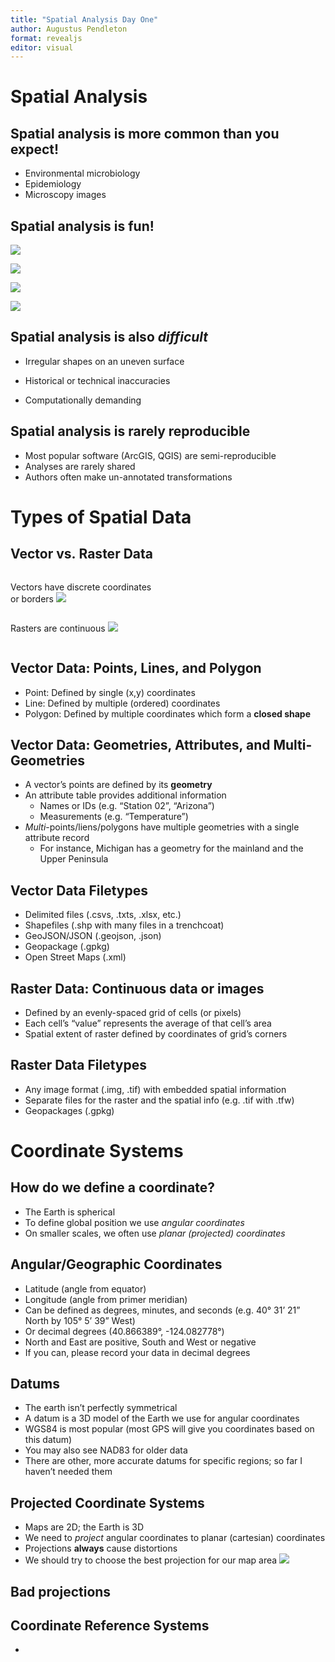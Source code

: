 ```yaml
---
title: "Spatial Analysis Day One"
author: Augustus Pendleton
format: revealjs
editor: visual
---
```


# Spatial Analysis

## Spatial analysis is more common than you expect!

::: incremental
-   Environmental microbiology
-   Epidemiology
-   Microscopy images
:::

## Spatial analysis is fun! {.scrollable}

::: {layout="[[1,1],[1,1]]"}
::: {#bathymetry}
![](images/bathymetry-1.png)
:::

::: {#chloropleth}
![](images/bubbler_map.jpeg)
:::

::: {#birdmigrations}
![](images/bird_migrations.jpg)
:::

::: {#buckley}
![](images/buckley.png)
:::
:::

## Spatial analysis is also *difficult*

-   Irregular shapes on an uneven surface

-   Historical or technical inaccuracies

-   Computationally demanding

## Spatial analysis is rarely reproducible

-   Most popular software (ArcGIS, QGIS) are semi-reproducible
-   Analyses are rarely shared
-   Authors often make un-annotated transformations

# Types of Spatial Data

## Vector vs. Raster Data {.smaller}

:::: {columns}
::: {.column width="45%"}

Vectors have discrete coordinates or borders
![](images/powerplants.png)
:::

::: {.column width="45%}

Rasters are continuous
![](images/mercury_deposition.png)

::: 
::::

## Vector Data: Points, Lines, and Polygon

- Point: Defined by single (x,y) coordinates
- Line: Defined by multiple (ordered) coordinates
- Polygon: Defined by multiple coordinates which form a **closed shape**

## Vector Data: Geometries, Attributes, and Multi-Geometries

- A vector's points are defined by its **geometry**
- An attribute table provides additional information
  - Names or IDs (e.g. "Station 02", "Arizona")
  - Measurements (e.g. "Temperature")
- *Multi*-points/liens/polygons have multiple geometries with a single attribute record
  - For instance, Michigan has a geometry for the mainland and the Upper Peninsula
  
## Vector Data Filetypes

- Delimited files (.csvs, .txts, .xlsx, etc.)
- Shapefiles (.shp with many files in a trenchcoat)
- GeoJSON/JSON (.geojson, .json)
- Geopackage (.gpkg)
- Open Street Maps (.xml)

## Raster Data: Continuous data or images

- Defined by an evenly-spaced grid of cells (or pixels)
- Each cell's "value" represents the average of that cell's area
- Spatial extent of raster defined by coordinates of grid's corners

## Raster Data Filetypes

- Any image format (.img, .tif) with embedded spatial information
- Separate files for the raster and the spatial info (e.g. .tif with .tfw)
- Geopackages (.gpkg)

# Coordinate Systems

## How do we define a coordinate?

- The Earth is spherical
- To define global position we use *angular coordinates*
- On smaller scales, we often use *planar (projected) coordinates*

## Angular/Geographic Coordinates

::: incremental
- Latitude (angle from equator)
- Longitude (angle from primer meridian)
- Can be defined as degrees, minutes, and seconds (e.g. 40° 31' 21" North by 105° 5' 39" West)
- Or decimal degrees (40.866389°, -124.082778°)
- North and East are positive, South and West or negative
- If you can, please record your data in decimal degrees

:::

## Datums

- The earth isn't perfectly symmetrical
- A datum is a 3D model of the Earth we use for angular coordinates
- WGS84 is most popular (most GPS will give you coordinates based on this datum)
- You may also see NAD83 for older data
- There are other, more accurate datums for specific regions; so far I haven't needed them

## Projected Coordinate Systems

- Maps are 2D; the Earth is 3D
- We need to *project* angular coordinates to planar (cartesian) coordinates
- Projections **always** cause distortions
- We should try to choose the best projection for our map area
![](images/mercator-true-size.jpg)

## Bad projections


## Coordinate Reference Systems

- 
